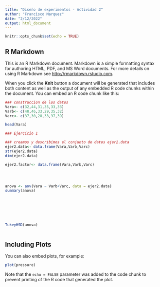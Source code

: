 ```yaml
---
title: "Diseño de experimentos - Actividad 2"
author: "Francisco Marquez"
date: "2/12/2022"
output: html_document
---
```


```r
knitr::opts_chunk$set(echo = TRUE)
```

## R Markdown

This is an R Markdown document. Markdown is a simple formatting syntax for authoring HTML, PDF, and MS Word documents. For more details on using R Markdown see <http://rmarkdown.rstudio.com>.

When you click the **Knit** button a document will be generated that includes both content as well as the output of any embedded R code chunks within the document. You can embed an R code chunk like this:

```r

### construccion de los datos
Vara<- c(32,44,31,35,33,33)
Varb<- c(40,46,33,29,35,32)
Varc<- c(37,30,28,33,37,39)

head(Vara)

``` 


``` r
### Ejercicio 1

### creamos y describimos el conjunto de datos ejer2.data
ejer2.data<- data.frame(Vara,Varb,Varc)
str(ejer2.data)
dim(ejer2.data)

ejer2.factor<- data.frame(Vara,Varb,Varc)




anova <- aov(Vara ~ Varb+Varc, data = ejer2.data)
summary(anova)







TukeyHSD(anova)


```

```r

```
































## Including Plots

You can also embed plots, for example:

```r
plot(pressure)
```

Note that the `echo = FALSE` parameter was added to the code chunk to prevent printing of the R code that generated the plot.
